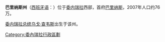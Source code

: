 {{noteTA
|1=巴里
}}
{{VenezuelanState New
|name=巴里纳斯州
|es-name = Barinas
|image_flag = Flag of Barinas State.svg
|image_coa = Escudo del Estado Barinas.svg
|state_motto = Dios y Federación <br />（[[西班牙语|西班牙语]]：上帝和联邦）
|image_map = Barinas in Venezuela.svg
|date_creation = 1937年
|capital = [[巴里纳斯|巴里纳斯]]
|area = 35,200
|area_percentage = 3.84
|area_percentage_rank =8
|population = 816,264
|year_estimate = 2011
|population_percentage = 2.87
|population_percentage_rank =15
|emblematic_tree = [[香柏|香柏]]
|binomial_name = Cedrela odorata
|ISO_code = VE-E
|governor = Argenis Chávez
|mandate_start = 2017年
|mandate_end = 
|website = http://www.barinas.net.ve
|website_name = Portal del Estado Barinas
|footnotes =
}}
'''巴里纳斯州'''（[[西班牙语|西班牙语]]：'''{{lang|es|Barinas estado}}'''）位于[[委内瑞拉|委内瑞拉]]西部，首府[[巴里納斯|巴里纳斯]]，2007年人口约76万。

[[委内瑞拉总统|委内瑞拉总统]][[乌戈·查韦斯|乌戈·查韦斯]]出生于该州。

{{Venezuela-geo-stub}}
{{委內瑞拉行政區劃}}
{{DEFAULTSORT:Barinas}}
[[Category:委內瑞拉行政區劃|Category:委內瑞拉行政區劃]]